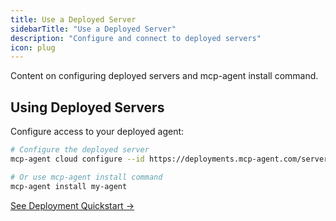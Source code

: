 ```yaml
---
title: Use a Deployed Server
sidebarTitle: "Use a Deployed Server"
description: "Configure and connect to deployed servers"
icon: plug
---
```


<Info>
Content on configuring deployed servers and mcp-agent install command.
</Info>

## Using Deployed Servers

Configure access to your deployed agent:

```bash
# Configure the deployed server
mcp-agent cloud configure --id https://deployments.mcp-agent.com/servers/my-agent

# Or use mcp-agent install command
mcp-agent install my-agent
```

[See Deployment Quickstart →](/deployment/deployment-quickstart)
